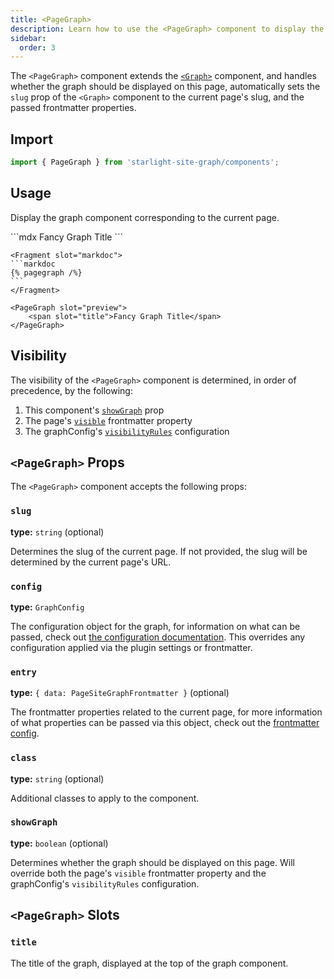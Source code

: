 ```yaml
---
title: <PageGraph>
description: Learn how to use the <PageGraph> component to display the graph for the current page.
sidebar:
  order: 3
---
```



The `<PageGraph>` component extends the [`<Graph>`](/starlight-site-graph/components/graph) component,
and handles whether the graph should be displayed on this page, automatically sets the
`slug` prop of the `<Graph>` component to the current page's slug, and the passed frontmatter properties.

## Import
```jsx
import { PageGraph } from 'starlight-site-graph/components';
```

## Usage
Display the graph component corresponding to the current page.

<Preview>
	```mdx
	<PageGraph>
		<span slot="title">Fancy Graph Title</span>
	</PageGraph>
	```

	<Fragment slot="markdoc">
	```markdoc
	{% pagegraph /%}
	```
	</Fragment>

	<PageGraph slot="preview">
		<span slot="title">Fancy Graph Title</span>
	</PageGraph>
</Preview>

## Visibility

The visibility of the `<PageGraph>` component is determined, in order of precedence, by the following:

1. This component's [`showGraph`](#showgraph) prop
2. The page's [`visible`](/starlight-site-graph/configuration/frontmatter/graph#visibility) frontmatter property
3. The graphConfig's [`visibilityRules`](/starlight-site-graph/configuration/graph/general#visibility-rules) configuration


## `<PageGraph>` Props

The `<PageGraph>` component accepts the following props:

### `slug`
**type:** `string` (optional)

Determines the slug of the current page. If not provided, the slug will be determined by the current page's URL.


### `config`
**type:** `GraphConfig`

The configuration object for the graph, for information on what can be passed, check out [the configuration documentation](/starlight-site-graph/configuration/graph).
This overrides any configuration applied via the plugin settings or frontmatter.

### `entry`
**type:** `{ data: PageSiteGraphFrontmatter }` (optional)

The frontmatter properties related to the current page, for more information of what
properties can be passed via this object, check out the [frontmatter config](/starlight-site-graph/configuration/frontmatter).

### `class`
**type:** `string` (optional)

Additional classes to apply to the component.

### `showGraph`
**type:** `boolean` (optional)

Determines whether the graph should be displayed on this page.
Will override both the page's `visible` frontmatter property and the graphConfig's `visibilityRules` configuration.


## `<PageGraph>` Slots

### `title`

The title of the graph, displayed at the top of the graph component.


